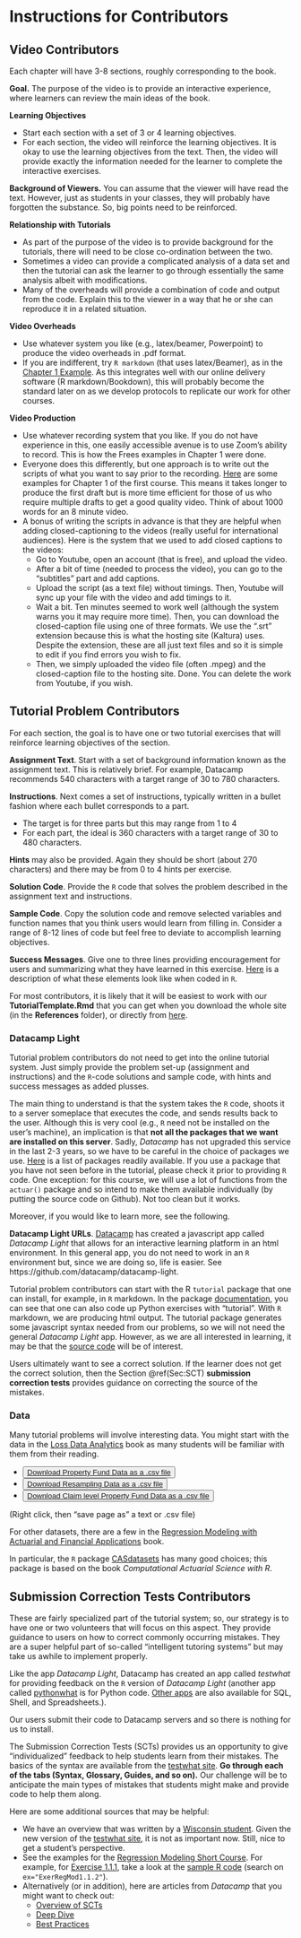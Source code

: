 

# Instructions for Contributors {#C:Instructions}


## Video Contributors 

Each chapter will have 3-8 sections, roughly corresponding to the book.

**Goal.** The purpose of the video is to provide an interactive experience, where learners can review the main ideas of the book.

**Learning Objectives**

*  Start each section with a set of 3 or 4 learning objectives.
*  For each section, the video will reinforce the learning objectives. It is okay to use the learning objectives from the text. Then, the video will provide exactly the information needed for the learner to complete the interactive exercises.

**Background of Viewers.** You can assume that the viewer will have read the text. However, just as students in your classes, they will probably have forgotten the substance. So, big points need to be reinforced.

**Relationship with Tutorials**

*  As part of the purpose of the video is to provide background for the tutorials, there will need to be close co-ordination between the two.
*  Sometimes a video can provide a complicated analysis of a data set and then the tutorial can ask the learner to go through essentially the same analysis albeit with modifications.
*  Many of the overheads will provide a combination of code and output from the code. Explain this to the viewer in a way that he or she can reproduce it in a related situation.

**Video Overheads**

*  Use whatever system you like (e.g., latex/beamer, Powerpoint) to produce the video overheads in .pdf format.
*  If you are indifferent, try `R markdown` (that uses latex/Beamer), as in the [Chapter 1 Example](https://github.com/OpenActTextDev/LDACourse1/tree/main/Overheads). As this integrates well with our online delivery software (R markdown/Bookdown), this will probably become the standard later on as we develop protocols to replicate our work for other courses.


**Video Production**

*  Use whatever recording system that you like. If you do not have experience in this, one easily accessible avenue is to use Zoom's ability to record. This is how the Frees examples in Chapter 1 were done. 
*  Everyone does this differently, but one approach is to write out the scripts of what you want to say prior to the recording. [Here](https://github.com/OpenActTextDev/LDACourse1/tree/main/Overheads/LDA1.Chap1.OverheadScripts) are some examples for Chapter 1 of the first course. This means it takes longer to produce the first draft but is more time efficient for those of us who require multiple drafts to get a good quality video. Think of about 1000 words for an 8 minute video.
*  A bonus of writing the scripts in advance is that they are helpful when adding closed-captioning to the videos (really useful for international audiences). Here is the system that we used to add closed captions to the videos:
    *  Go to Youtube, open an account (that is free), and upload the video.
    *  After a bit of time (needed to process the video), you can go to the "subtitles" part and add captions.
    *  Upload the script (as a text file) without timings. Then, Youtube will sync up your file with the video and add timings to it. 
    *  Wait a bit. Ten minutes seemed to work well (although the system warns you it may require more time). Then, you can download the closed-caption file using one of three formats. We use the ".srt" extension because this is what the hosting site (Kaltura) uses. Despite the extension, these are all just text files and so it is simple to edit if you find errors you wish to fix.
    *  Then, we simply uploaded the video file (often .mpeg) and the closed-caption file to the hosting site. Done. You can delete the work from Youtube, if you wish.


## Tutorial Problem Contributors

For each section, the goal is to have one or two tutorial exercises that will reinforce learning objectives of the section.

**Assignment Text**. Start with a set of background information known as the assignment text. This is relatively brief. For example, Datacamp recommends 540 characters with a target range of 30 to 780 characters.

**Instructions**. Next comes a set of instructions, typically written in a bullet fashion where each bullet corresponds to a part. 

*  The target is for three parts but this may range from 1 to 4
*  For each part, the ideal is 360 characters with a target range of 30 to 480 characters.

**Hints** may also be provided. Again they should be short (about 270 characters) and there may be from 0 to 4 hints per exercise.

**Solution Code**. Provide the `R` code that solves the problem described in the assignment text and instructions.

**Sample Code**. Copy the solution code and remove selected variables and function names that you think users would learn from filling in. Consider a range of 8-12 lines of code but feel free to deviate to accomplish learning objectives.

**Success Messages**. Give one to three lines providing encouragement for users and summarizing what they have learned in this exercise. [Here](https://ewfreesres.github.io/SCT-in-R/pre-submission-correctness-test.html) is a description of what these elements look like when coded in `R`.

For most contributors, it is likely that it will be easiest to work with our **TutorialTemplate.Rmd** that you can get when you download the whole site (in the **References** folder), or directly from [here](https://raw.githubusercontent.com/OpenActTextDev/LDAShortCourseStrategy/main/References/TutorialTemplate.Rmd).


### Datacamp Light

Tutorial problem contributors do not need to get into the online tutorial system. Just simply provide the problem set-up (assignment and instructions) and the `R`-code solutions and sample code, with hints and success messages as added plusses. 

The main thing to understand is that the system takes the `R` code, shoots it to a server someplace that executes the code, and sends results back to the user. Although this is very cool (e.g., `R` need not be installed on the user's machine), an implication is that **not all the packages that we want are installed on this server**. Sadly, *Datacamp* has not upgraded this service in the last 2-3 years, so we have to be careful in the choice of packages we use. [Here](http://documents.datacamp.com/default_r_packages.txt) is a list of packages readily available. If you use a package that you have not seen before in the tutorial, please check it prior to providing `R` code. One exception: for this course, we will use a lot of functions from the `actuar()` package and so intend to make them available individually (by putting the source code on Github). Not too clean but it works.

Moreover, if you would like to learn more, see the following.

**Datacamp Light URLs**. [Datacamp](https://www.datacamp.com/) has created a javascript app called *Datacamp Light* that allows for an interactive learning platform in an html environment. In this general app, you do not need to work in an `R` environment but, since we are doing so, life is easier. See https://github.com/datacamp/datacamp-light.

Tutorial problem contributors can start with the R `tutorial` package that one can install, for example, in `R` markdown. In the package [documentation](https://datacamp.github.io/tutorial/), you can see that one can also code up Python exercises with "tutorial". With `R` markdown, we are producing html output. The tutorial package generates some javascript syntax needed from our problems, so we will not need the general *Datacamp Light* app. However, as we are all interested in learning, it may be that the [source code](https://github.com/datacamp/datacamp-light) will be of interest.

Users ultimately want to see a correct solution. If the learner does not get the correct solution, then the Section \@ref(Sec:SCT) **submission correction tests** provides guidance on correcting the source of the mistakes.

### Data 

Many tutorial problems will involve interesting data. You might start with the data in the [Loss Data Analytics](https://openacttexts.github.io/Loss-Data-Analytics/index.html) book as many students will be familiar with them from their reading.

*  <button download><a href="https://raw.githubusercontent.com/OpenActTextDev/LDAShortCourse1/main/Data/PropertyFundInsample.csv">Download Property Fund Data as a .csv file</a></button> 
*  <button download><a href="https://raw.githubusercontent.com/OpenActTextDev/LDAShortCourse1/main/Data/DerrigResampling.csv">Download Resampling Data as a .csv file</a></button>
*  <button download><a href="https://raw.githubusercontent.com/OpenActTextDev/LDAShortCourse1/main/Data/CLAIMLEVEL.csv">Download Claim level Property Fund Data as a .csv file</a></button> 

(Right click, then "save page as" a text or .csv file)

For other datasets, there are a few in the [Regression Modeling with Actuarial and Financial Applications](https://instruction.bus.wisc.edu/jfrees/jfreesbooks/Regression%20Modeling/BookWebDec2010/data.html) book.

In particular, the `R` package [CASdatasets](http://cas.uqam.ca/) has many good choices; this package is based on the book *Computational Actuarial Science with R*.


## Submission Correction Tests Contributors {#Sec:SCT}

These are fairly specialized part of the tutorial system; so, our strategy is to have one or two volunteers that will focus on this aspect. They provide guidance to users on how to correct commonly occurring mistakes. They are a super helpful part of so-called "intelligent tutoring systems" but may take us awhile to implement properly. 

Like the app *Datacamp Light*, Datacamp has created an app called *testwhat* for providing feedback on the `R` version of *Datacamp Light* (another app called [pythonwhat](https://pythonwhat.readthedocs.io/en/latest/) is for Python code. [Other apps](https://intercom.help/datacamp-teach/en/articles/2348740-submission-correctness-tests-deep-dive) are also available for SQL, Shell, and Spreadsheets.). 

Our users submit their code to Datacamp servers and so there is nothing for us to install.

The Submission Correction Tests (SCTs) provides us an opportunity to give "individualized" feedback to help students learn from their mistakes. The basics of the syntax are available from the [testwhat site]( https://datacamp.github.io/testwhat/). **Go through each of the tabs (Syntax, Glossary, Guides, and so on).** Our challenge will be to anticipate the main types of mistakes that students might make and provide code to help them along.

Here are some additional sources that may be helpful:

*  We have an overview that was written by a [Wisconsin student](https://ewfreesres.github.io/SCT-in-R/index.html). Given the new version of the [testwhat site]( https://datacamp.github.io/testwhat/), it is not as important now. Still, nice to get a student's perspective.
*  See the examples for the [Regression Modeling Short Course](https://ewfreesres.github.io/RegressModel/index.html). For example, for [Exercise 1.1.1](https://ewfreesres.github.io/RegressModel/regression-and-the-normal-distribution.html#exercise.-fitting-galtons-height-data), take a look at the [sample R code](https://github.com/ewfreesRes/RegressModel/blob/master/Chapters/Chapter1.Rmd) (search on `ex="ExerRegMod1.1.2"`).
*  Alternatively (or in addition), here are articles from *Datacamp* that you might want to check out:
      *  [Overview of SCTs](https://instructor-support.datacamp.com/en/articles/2312002-submission-correctness-tests)
      *  [Deep Dive](https://intercom.help/datacamp-teach/en/articles/2348740-submission-correctness-tests-deep-dive)
      *  [Best Practices](https://intercom.help/datacamp-teach/en/articles/2348777-submission-correctness-tests-best-practices)
      
      
